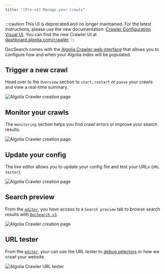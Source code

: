 ```yaml
---
title: "[Pre-v4] Manage your crawls"
---
```


:::caution
This UI is deprecated and no longer maintained. For the latest instructions, please use the new documentation: [Crawler Configuration Visual UI](./crawler-configuration-visual). You can find the new Crawler UI at [dashboard.algolia.com/crawler](https://dashboard.algolia.com/crawler).
:::



DocSearch comes with the [Algolia Crawler web interface](https://crawler.algolia.com/) that allows you to configure how and when your Algolia index will be populated.

## Trigger a new crawl

Head over to the `Overview` section to `start`, `restart` or `pause` your crawls and view a real-time summary.

<div className="uil-ta-center">
  <img
    src={useBaseUrl('img/assets/crawler-overview.png')}
    alt="Algolia Crawler creation page"
  />
</div>

## Monitor your crawls

The `monitoring` section helps you find crawl errors or improve your search results.

<div className="uil-ta-center">
  <img
    src={useBaseUrl('img/assets/crawler-monitoring.png')}
    alt="Algolia Crawler creation page"
  />
</div>

## Update your config

The live editor allows you to update your config file and test your URLs (`URL tester`).

<div className="uil-ta-center">
  <img
    src={useBaseUrl('img/assets/crawler-editor.png')}
    alt="Algolia Crawler creation page"
  />
</div>

## Search preview

From the [`editor`](#update-your-config), you have access to a `Search preview` tab to browse search results with [`DocSearch v3`](/docs/v3/docsearch).

<div className="uil-ta-center">
  <img
    src={useBaseUrl('img/assets/crawler-search-preview.png')}
    alt="Algolia Crawler creation page"
  />
</div>

## URL tester

From the [`editor`](#update-your-config), your can use the URL tester to [debug selectors](https://www.algolia.com/doc/tools/crawler/getting-started/crawler-configuration/#debugging-selectors) or how we crawl your website.

<div className="uil-ta-center">
  <img
    src={useBaseUrl('img/assets/crawler-url-tester.png')}
    alt="Algolia Crawler URL tester"
  />
</div>
